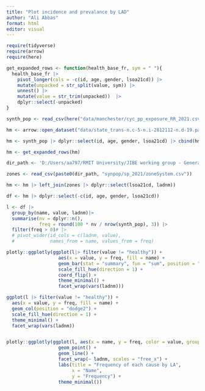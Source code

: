 ```yaml
---
title: "Plot incidence and prevalance by LAD"
author: "Ali Abbas"
format: html
editor: visual
---
```


```r
require(tidyverse)
require(arrow)
require(here)
```

```r

get_expanded_rows <- function(health_base_fr, sym = " "){
  health_base_fr |> 
    pivot_longer(cols = -c(id, age, gender, lsoa21cd)) |> 
    mutate(unpacked = str_split(value, sym)) |> 
    unnest() |> 
    mutate(value = str_trim(unpacked))  |> 
    dplyr::select(-unpacked)
}


```

```r
synth_pop <- read_csv(here("data/manchester/cyc_pp_exposure_RR_2021.csv"))

hm <- arrow::open_dataset("data/state_trans-n.c-5-n.i-2812112-n.d-19.parquet/part-0.parquet") |> collect()

hm <- synth_pop |> dplyr::select(id, age, gender, lsoa21cd) |> cbind(hm)

hm <- get_expanded_rows(hm)

dir_path <- 'D:/Users/aa797/RMIT University/JIBE working group - General/manchester/'

zones <- read_csv(paste0(dir_path, "synpop/sp_2021/zoneSystem.csv"))

hm <- hm |> left_join(zones |> dplyr::select(lsoa21cd, ladnm))

df <- hm |> dplyr::select(-c(id, age, gender, lsoa21cd))

l <- df |>
  group_by(name, value, ladnm)|> 
  summarise(nv = dplyr::n(), 
            freq = round(100 * nv / nrow(synth_pop), 3)) |>  
  filter(freq > 0)# |> 
  # pivot_wider(id_cols = c(ladnm, value), 
  #             names_from = name, values_from = freq)

```

```r
plotly::ggplotly(ggplot(l|> filter(value != "healthy")) +
                   aes(x = value, y = freq, fill = name) +
                   geom_bar(stat = "summary", fun = "sum", position = "dodge2") +
                   scale_fill_hue(direction = 1) +
                   coord_flip() +
                   theme_minimal() +
                   facet_wrap(vars(ladnm)))

ggplot(l |> filter(value != "healthy")) +
  aes(x = value, y = freq, fill = name) +
  geom_col(position = "dodge2") +
  scale_fill_hue(direction = 1) +
  theme_minimal() +
  facet_wrap(vars(ladnm))


plotly::ggplotly(ggplot(l, aes(x = name, y = freq, color = value, group = value)) +
                   geom_point() +
                   geom_line() +
                   facet_wrap(~ ladnm, scales = "free_x") +
                   labs(title = "Frequency of each cause by LA",
                        x = "Name",
                        y = "Frequency") +
                   theme_minimal())


```

